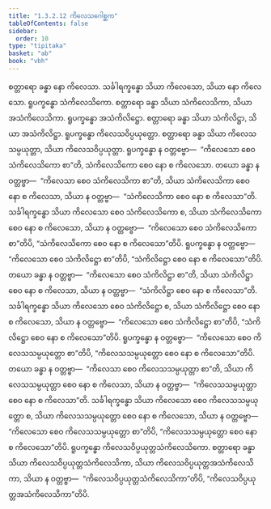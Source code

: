 ```yaml
---
title: "1.3.2.12 ကိလေသဂေါစ္ဆက"
tableOfContents: false
sidebar:
  order: 10
type: "tipitaka"
basket: "ab"
book: "vbh"
---
```



<DynamicBreadcrumb />

<Paragraph number="533" book="vbh">
စတ္တာရော ခန္ဓာ နော ကိလေသာ. သင်္ခါရက္ခန္ဓော သိယာ ကိလေသော, သိယာ နော ကိလေသော. ရူပက္ခန္ဓော သံကိလေသိကော. စတ္တာရော ခန္ဓာ သိယာ သံကိလေသိကာ, သိယာ အသံကိလေသိကာ. ရူပက္ခန္ဓော အသံကိလိဋ္ဌော. စတ္တာရော ခန္ဓာ သိယာ သံကိလိဋ္ဌာ, သိယာ အသံကိလိဋ္ဌာ. ရူပက္ခန္ဓော ကိလေသဝိပ္ပယုတ္တော. စတ္တာရော ခန္ဓာ သိယာ ကိလေသသမ္ပယုတ္တာ, သိယာ ကိလေသဝိပ္ပယုတ္တာ. ရူပက္ခန္ဓော န ဝတ္တဗ္ဗော—  “ကိလေသော စေဝ သံကိလေသိကော စာ”တိ, သံကိလေသိကော စေဝ နော စ ကိလေသော. တယော ခန္ဓာ န ဝတ္တဗ္ဗာ—  “ကိလေသာ စေဝ သံကိလေသိကာ စာ”တိ, သိယာ သံကိလေသိကာ စေဝ နော စ ကိလေသာ, သိယာ န ဝတ္တဗ္ဗာ—  “သံကိလေသိကာ စေဝ နော စ ကိလေသာ”တိ. သင်္ခါရက္ခန္ဓော သိယာ ကိလေသော စေဝ သံကိလေသိကော စ, သိယာ သံကိလေသိကော စေဝ နော စ ကိလေသော, သိယာ န ဝတ္တဗ္ဗော—  “ကိလေသော စေဝ သံကိလေသိကော စာ”တိပိ, “သံကိလေသိကော စေဝ နော စ ကိလေသော”တိပိ. ရူပက္ခန္ဓော န ဝတ္တဗ္ဗော—  “ကိလေသော စေဝ သံကိလိဋ္ဌော စာ”တိပိ, “သံကိလိဋ္ဌော စေဝ နော စ ကိလေသော”တိပိ. တယော ခန္ဓာ န ဝတ္တဗ္ဗာ—  “ကိလေသော စေဝ သံကိလိဋ္ဌာ စာ”တိ, သိယာ သံကိလိဋ္ဌာ စေဝ နော စ ကိလေသာ, သိယာ န ဝတ္တဗ္ဗာ—  “သံကိလိဋ္ဌာ စေဝ နော စ ကိလေသာ”တိ. သင်္ခါရက္ခန္ဓော သိယာ ကိလေသော စေဝ သံကိလိဋ္ဌော စ, သိယာ သံကိလိဋ္ဌော စေဝ နော စ ကိလေသော, သိယာ န ဝတ္တဗ္ဗော—  “ကိလေသော စေဝ သံကိလိဋ္ဌော စာ”တိပိ, “သံကိလိဋ္ဌော စေဝ နော စ ကိလေသော”တိပိ.
</Paragraph>

<Paragraph number="534" book="vbh">
ရူပက္ခန္ဓော န ဝတ္တဗ္ဗော—  “ကိလေသော စေဝ ကိလေသသမ္ပယုတ္တော စာ”တိပိ, “ကိလေသသမ္ပယုတ္တော စေဝ နော စ ကိလေသော”တိပိ. တယော ခန္ဓာ န ဝတ္တဗ္ဗာ—  “ကိလေသာ စေဝ ကိလေသသမ္ပယုတ္တာ စာ”တိ, သိယာ ကိလေသသမ္ပယုတ္တာ စေဝ နော စ ကိလေသာ, သိယာ န ဝတ္တဗ္ဗာ—  “ကိလေသသမ္ပယုတ္တာ စေဝ နော စ ကိလေသာ”တိ. သင်္ခါရက္ခန္ဓော သိယာ ကိလေသော စေဝ ကိလေသသမ္ပယုတ္တော စ, သိယာ ကိလေသသမ္ပယုတ္တော စေဝ နော စ ကိလေသော, သိယာ န ဝတ္တဗ္ဗော—  “ကိလေသော စေဝ ကိလေသသမ္ပယုတ္တော စာ”တိပိ, “ကိလေသသမ္ပယုတ္တော စေဝ နော စ ကိလေသော”တိပိ. ရူပက္ခန္ဓော ကိလေသဝိပ္ပယုတ္တသံကိလေသိကော. စတ္တာရော ခန္ဓာ သိယာ ကိလေသဝိပ္ပယုတ္တသံကိလေသိကာ, သိယာ ကိလေသဝိပ္ပယုတ္တအသံကိလေသိကာ, သိယာ န ဝတ္တဗ္ဗာ—  “ကိလေသဝိပ္ပယုတ္တသံကိလေသိကာ”တိပိ, “ကိလေသဝိပ္ပယုတ္တအသံကိလေသိကာ”တိပိ.
</Paragraph>